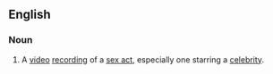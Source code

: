 ==English==
{{wikipedia|Sex tape (disambiguation)}}

===Noun===
{{en-noun|head=[[sex]] [[tape]]}}

# A [[video]] [[recording]] of a [[sex act]], especially one starring a [[celebrity]].
